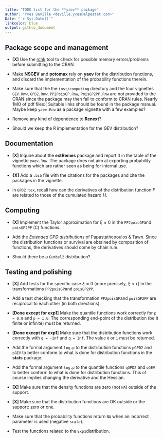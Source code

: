 ```yaml
--- 
title: "TODO list for the **yaev** package"
author: "Yves Deville <deville.yves@alpestat.com>"
Date: "`r Sys.Date()`"
linkcolor: blue
output: github_document
---
```


## Package scope and management 

- **[X]** Use the
  [rchk](https://developer.r-project.org/Blog/public/2019/04/18/common-protect-errors/)
  tool to check for possible memory errors/problems before submitting
  to the CRAN.

- Make **NSGEV** and **potomax** rely on **yaev** for the distribution
  functions, and discard the implementation of the probability
  functions therein.
  
- Make sure that the the `inst/computing` directory and the four
  vignettes `GEV.Rnw`, `GPD2.Rnw`, `PP2PoisGP.Rnw`, `PoisGP2PP.Rnw`
  are not provided to the CRAN since the package may then fail to
  conform to CRAN rules. Nearly 1MO of pdf files:( Suitable links
  should be found in the package manual. Maybe keep `yaev.Rnw` as a
  package vignette with a few examples?
  
- Remove any kind of dependence to **Renext**?

- Should we keep the R implementation for the GEV distribution?  
  
  
## Documentation

- **[X]** Inquire about the **extRemes** package and report it in the
  table of the vignette `yaev.Rnw`. The package does not aim at
  exporting probability functions which are rather seen as being for
  internal use.

- **{X]** Add a `.bib` file with the citations for the packages and
  cite the packages in the vignette.
  
- In `GPD2.tex`, recall how can the derivatives of the distribution
  function $F$ are related to those of the cumulated hazard $H$.
  
  
## Computing 

- **[X]** Implement the Taylor approximation for $\xi \approx 0$ in
   the `PP2poisGP`and `poisGP2PP` (C) functions.

- Add the *Extended GPD distributions* of Papastathopoulos &
  Tawn. Since the distribution functions or survival are obtained by
  composition of functions, the derivatives should come by chain rule.

- Should there be a `Gumbel2` distribution?


## Testing and polishing

- **[X]** Add tests for the specific case $\xi \approx 0$ (more precisely,
  $\xi < \epsilon$) in the transformations `PP2poisGP`and
  `poisGP2PP`.
  
- Add a test checking that the transformation `PP2poisGP`and
  `poisGP2PP` are reciprocal to each other (in both directions).

- **[Done except for exp1]** Make the quantile functions work correctly for
  `p = 0.0` and `p = 1.0`. The corresponding end-point of the
  distribution (be it finite or infinite) must be returned.
  
- **[Done except for exp1]** Make sure that the distribution functions
  work correctly with `q = -Inf` and `q = Inf`. The value `0` or `1`
  must be returned.
  
- Add the formal argument `log.p` to the distribution functions
  `pGPD2` and `pGEV` to better conform to what is done for
  distribution functions in the **stats** package.
 
- Add the formal argument `log.p` to the quantile functions `qGPD2`
  and `qGEV` to better conform to what is done for distribution
  functions. This of course implies changing the derivative and the
  Hessian.

- **[X]** Make sure that the density functions are zero (not `NA`)
  outside of the support.

- **[X]** Make sure that the distribution functions are OK outside or
  the support: zero or one.

- Make sure that the probability functions return `NA` when an
  incorrect parameter is used (negative `scale`).

- Test the functions related to the `Exp1`distribution.
